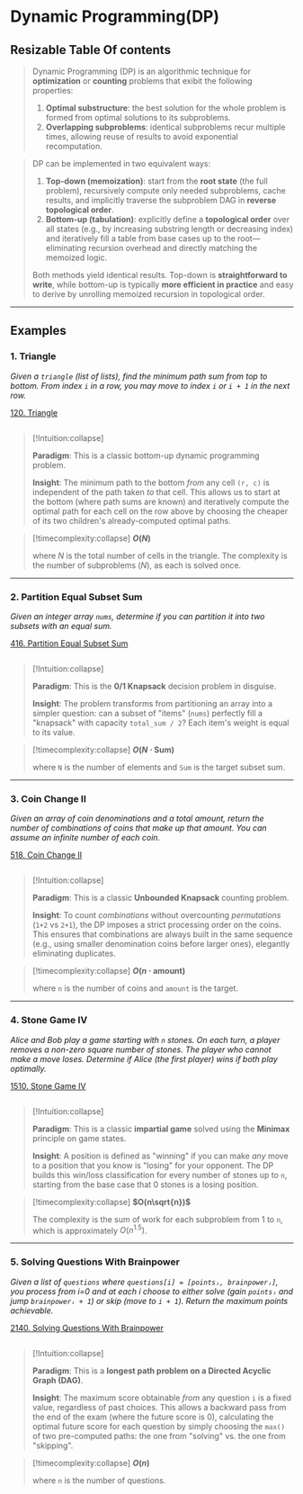 # Dynamic Programming(DP)

## Resizable Table Of contents


> Dynamic Programming (DP) is an algorithmic technique for **optimization** or **counting** problems that exibit the following properties:
> 1. **Optimal substructure**: the best solution for the whole problem is formed from optimal solutions to its subproblems.
> 2. **Overlapping subproblems**: identical subproblems recur multiple times, allowing reuse of results to avoid exponential recomputation.


> DP can be implemented in two equivalent ways:
> 
> 1. **Top-down (memoization)**: start from the **root state** (the full problem), recursively compute only needed subproblems, cache results, and implicitly traverse the subproblem DAG in **reverse topological order**.
> 2. **Bottom-up (tabulation)**: explicitly define a **topological order** over all states (e.g., by increasing substring length or decreasing index) and iteratively fill a table from base cases up to the root—eliminating recursion overhead and directly matching the memoized logic.
> 
> Both methods yield identical results. Top-down is **straightforward to write**, while bottom-up is typically **more efficient in practice** and easy to derive by unrolling memoized recursion in topological order.


---

## Examples

### 1. Triangle

*Given a `triangle` (list of lists), find the minimum path sum from top to bottom. From index `i` in a row, you may move to index `i` or `i + 1` in the next row.*

[120. Triangle](https://leetcode.com/problems/triangle/)

```python file=./backend/algorithms/dp.py#method:DP.minimumTotal
```

> [\!Intuition:collapse]
>
> **Paradigm**: This is a classic bottom-up dynamic programming problem.
>
> **Insight**: The minimum path to the bottom *from* any cell `(r, c)` is independent of the path taken *to* that cell. This allows us to start at the bottom (where path sums are known) and iteratively compute the optimal path for each cell on the row above by choosing the cheaper of its two children's already-computed optimal paths.

> [\!timecomplexity:collapse] **$O(N)$**
>
> where $N$ is the total number of cells in the triangle. The complexity is the number of subproblems ($N$), as each is solved once.

-----

### 2. Partition Equal Subset Sum

*Given an integer array `nums`, determine if you can partition it into two subsets with an equal sum.*

[416. Partition Equal Subset Sum](https://leetcode.com/problems/partition-equal-subset-sum/)

```python file=./backend/algorithms/dp.py#method:DP.canPartition
```

> [\!Intuition:collapse]
>
> **Paradigm**: This is the **0/1 Knapsack** decision problem in disguise.
>
> **Insight**: The problem transforms from partitioning an array into a simpler question: can a subset of "items" (`nums`) perfectly fill a "knapsack" with capacity `total_sum / 2`? Each item's weight is equal to its value.

> [\!timecomplexity:collapse] **$O(N \cdot \text{Sum})$**
>
> where `N` is the number of elements and `Sum` is the target subset sum.

-----

### 3. Coin Change II

*Given an array of coin denominations and a total amount, return the number of combinations of coins that make up that amount. You can assume an infinite number of each coin.*

[518. Coin Change II](https://leetcode.com/problems/coin-change-ii/)

```python file=./backend/algorithms/dp.py#method:DP.change
```

> [\!Intuition:collapse]
>
> **Paradigm**: This is a classic **Unbounded Knapsack** counting problem.
>
> **Insight**: To count *combinations* without overcounting *permutations* (`1+2` vs `2+1`), the DP imposes a strict processing order on the coins. This ensures that combinations are always built in the same sequence (e.g., using smaller denomination coins before larger ones), elegantly eliminating duplicates.

> [\!timecomplexity:collapse] **$O(n \cdot \text{amount})$**
>
> where `n` is the number of coins and `amount` is the target.

-----

### 4. Stone Game IV

*Alice and Bob play a game starting with `n` stones. On each turn, a player removes a non-zero square number of stones. The player who cannot make a move loses. Determine if Alice (the first player) wins if both play optimally.*

[1510. Stone Game IV](https://leetcode.com/problems/stone-game-iv/)

```python file=./backend/algorithms/dp.py#method:DP.winnerSquareGame
```

> [\!Intuition:collapse]
>
> **Paradigm**: This is a classic **impartial game** solved using the **Minimax** principle on game states.
>
> **Insight**: A position is defined as "winning" if you can make *any* move to a position that you know is "losing" for your opponent. The DP builds this win/loss classification for every number of stones up to `n`, starting from the base case that 0 stones is a losing position.

> [\!timecomplexity:collapse] **$O(n\sqrt{n})$**
>
> The complexity is the sum of work for each subproblem from 1 to `n`, which is approximately $O(n^{1.5})$.

-----

### 5. Solving Questions With Brainpower

*Given a list of `questions` where `questions[i] = [pointsᵢ, brainpowerᵢ]`, you process from i=0 and at each i choose to either solve (gain `pointsᵢ` and jump `brainpowerᵢ + 1`) or skip (move to `i + 1`). Return the maximum points achievable.*

[2140. Solving Questions With Brainpower](https://leetcode.com/problems/solving-questions-with-brainpower/)

```python file=./backend/algorithms/dp.py#method:DP.mostPoints
```

> [\!Intuition:collapse]
>
> **Paradigm**: This is a **longest path problem on a Directed Acyclic Graph (DAG)**.
>
> **Insight**: The maximum score obtainable *from* any question `i` is a fixed value, regardless of past choices. This allows a backward pass from the end of the exam (where the future score is 0), calculating the optimal future score for each question by simply choosing the `max()` of two pre-computed paths: the one from "solving" vs. the one from "skipping".

> [\!timecomplexity:collapse] **$O(n)$**
>
> where `n` is the number of questions.
